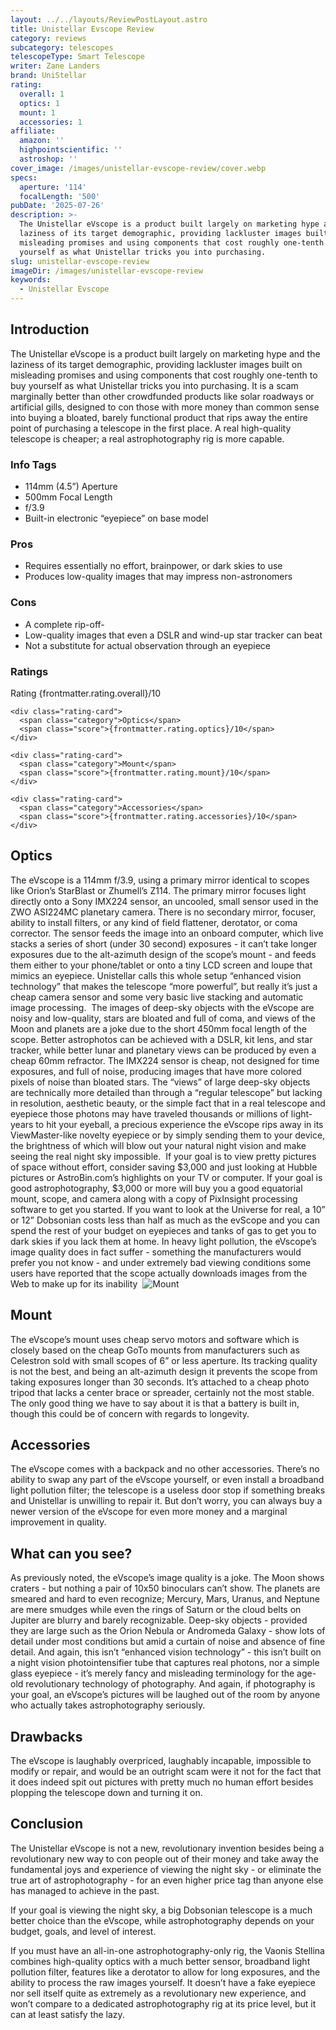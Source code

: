 ```yaml
---
layout: ../../layouts/ReviewPostLayout.astro
title: Unistellar Evscope Review
category: reviews
subcategory: telescopes
telescopeType: Smart Telescope
writer: Zane Landers
brand: UniStellar
rating:
  overall: 1
  optics: 1
  mount: 1
  accessories: 1
affiliate:
  amazon: ''
  highpointscientific: ''
  astroshop: ''
cover_image: /images/unistellar-evscope-review/cover.webp
specs:
  aperture: '114'
  focalLength: '500'
pubDate: '2025-07-26'
description: >-
  The Unistellar eVscope is a product built largely on marketing hype and the
  laziness of its target demographic, providing lackluster images built on
  misleading promises and using components that cost roughly one-tenth to buy
  yourself as what Unistellar tricks you into purchasing.
slug: unistellar-evscope-review
imageDir: /images/unistellar-evscope-review
keywords:
  - Unistellar Evscope
---
```


<h2>Introduction</h2>

<p class="highlight">The Unistellar eVscope is a product built largely on marketing hype and the laziness of its target demographic, providing lackluster images built on misleading promises and using components that cost roughly one-tenth to buy yourself as what Unistellar tricks you into purchasing. It is a scam marginally better than other crowdfunded products like solar roadways or artificial gills, designed to con those with more money than common sense into buying a bloated, barely functional product that rips away the entire point of purchasing a telescope in the first place. A real high-quality telescope is cheaper; a real astrophotography rig is more capable.</p>
<section class="info-tags">
  <h3>Info Tags</h3>
  <ul>
    <li>114mm (4.5”) Aperture</li>
    <li>500mm Focal Length</li>
    <li>f/3.9</li>
    <li>Built-in electronic “eyepiece” on base model</li>
  </ul>
</section>

<section class="pros-cons">
  <div class="pros-block">
    <h3>Pros</h3>
    <ul>
        <li>Requires essentially no effort, brainpower, or dark skies to use</li>
        <li>Produces low-quality images that may impress non-astronomers</li>
    </ul>
  </div>
  <div class="cons-block">
    <h3>Cons</h3>
    <ul>
        <li>A complete rip-off-</li>
        <li>Low-quality images that even a DSLR and wind-up star tracker can beat</li>
        <li>Not a substitute for actual observation through an eyepiece</li>
    </ul>
  </div>
</section>

<section class="ratings">
  <h3>Ratings</h3>
  <div class="ratings-grid">
    <div class="rating-card">
      <span class="category">Rating</span>
      <span class="score">{frontmatter.rating.overall}/10</span>
    </div>

    <div class="rating-card">
      <span class="category">Optics</span>
      <span class="score">{frontmatter.rating.optics}/10</span>
    </div>

    <div class="rating-card">
      <span class="category">Mount</span>
      <span class="score">{frontmatter.rating.mount}/10</span>
    </div>

    <div class="rating-card">
      <span class="category">Accessories</span>
      <span class="score">{frontmatter.rating.accessories}/10</span>
    </div>
  </div>
</section>

<Affiliates affiliate={frontmatter.affiliate} />

<h2>Optics</h2>

The eVscope is a 114mm f/3.9, using a primary mirror identical to scopes like Orion’s StarBlast or Zhumell’s Z114. The primary mirror focuses light directly onto a Sony IMX224 sensor, an uncooled, small sensor used in the ZWO ASI224MC planetary camera. There is no secondary mirror, focuser, ability to install filters, or any kind of field flattener, derotator, or coma corrector. The sensor feeds the image into an onboard computer, which live stacks a  series of short (under 30 second) exposures - it can’t take longer exposures due to the alt-azimuth design of the scope’s mount - and feeds them either to your phone/tablet or onto a tiny LCD screen and loupe that mimics an eyepiece. Unistellar calls this whole setup “enhanced vision technology” that makes the telescope “more powerful”, but really it’s just a cheap camera sensor and some very basic live stacking and automatic image processing. 
The images of deep-sky objects with the eVscope are noisy and low-quality, stars are bloated and full of coma, and views of the Moon and planets are a joke due to the short 450mm focal length of the scope. Better astrophotos can be achieved with a DSLR, kit lens, and star tracker, while better lunar and planetary views can be produced by even a cheap 60mm refractor. The IMX224 sensor is cheap, not designed for time exposures, and full of noise, producing images that have more colored pixels of noise than bloated stars.
The “views” of large deep-sky objects are technically more detailed than through a “regular telescope” but lacking in resolution, aesthetic beauty, or the simple fact that in a real telescope and eyepiece those photons may have traveled thousands or millions of light-years to hit your eyeball, a precious experience the eVscope rips away in its ViewMaster-like novelty eyepiece or by simply sending them to your device, the brightness of which will blow out your natural night vision and make seeing the real night sky impossible. 
If your goal is to view pretty pictures of space without effort, consider saving $3,000 and just looking at Hubble pictures or AstroBin.com’s highlights on your TV or computer. If your goal is good astrophotography, $3,000 or more will buy you a good equatorial mount, scope, and camera along with a copy of PixInsight processing software to get you started. If you want to look at the Universe for real, a 10” or 12” Dobsonian costs less than half as much as the evScope and you can spend the rest of your budget on eyepieces and tanks of gas to get you to dark skies if you lack them at home.
In heavy light pollution, the eVscope’s image quality does in fact suffer - something the manufacturers would prefer you not know - and under extremely bad viewing conditions some users have reported that the scope actually downloads images from the Web to make up for its inability 
<img class="post-image post-image-sm" src="/images/unistellar-evscope-review/mount.webp" alt="Mount"></img>
<h2>Mount</h2>

The eVscope’s mount uses cheap servo motors and software which is closely based on the cheap GoTo mounts from manufacturers such as Celestron sold with small scopes of 6” or less aperture. Its tracking quality is not the best, and being an alt-azimuth design it prevents the scope from taking exposures longer than 30 seconds. It’s attached to a cheap photo tripod that lacks a center brace or spreader, certainly not the most stable. The only good thing we have to say about it is that a battery is built in, though this could be of concern with regards to longevity.
<h2>Accessories</h2>

The eVscope comes with a backpack and no other accessories. There’s no ability to swap any part of the eVscope yourself, or even install a broadband light pollution filter; the telescope is a useless door stop if something breaks and Unistellar is unwilling to repair it. But don’t worry, you can always buy a newer version of the eVscope for even more money and a marginal improvement in quality.
<h2>What can you see?</h2>

<p>As previously noted, the eVscope’s image quality is a joke. The Moon shows craters - but nothing a pair of 10x50 binoculars can’t show. The planets are smeared and hard to even recognize; Mercury, Mars, Uranus, and Neptune are mere smudges while even the rings of Saturn or the cloud belts on Jupiter are blurry and barely recognizable. Deep-sky objects - provided they are large such as the Orion Nebula or Andromeda Galaxy - show lots of detail under most conditions but amid a curtain of noise and absence of fine detail. And again, this isn’t “enhanced vision technology” - this isn’t built on a night vision photointensifier tube that captures real photons, nor a simple glass eyepiece - it’s merely fancy and misleading terminology for the age-old revolutionary technology of photography. And again, if photography is your goal, an eVscope’s pictures will be laughed out of the room by anyone who actually takes astrophotography seriously.</p>
<h2>Drawbacks</h2>

<p>The eVscope is laughably overpriced, laughably incapable, impossible to modify or repair, and would be an outright scam were it not for the fact that it does indeed spit out pictures with pretty much no human effort besides plopping the telescope down and turning it on.</p>
<h2>Conclusion</h2>

<p>The Unistellar eVscope is not a new, revolutionary invention besides being a revolutionary new way to con people out of their money and take away the fundamental joys and experience of viewing the night sky - or eliminate the true art of astrophotography - for an even higher price tag than anyone else has managed to achieve in the past.</p>
<p>If your goal is viewing the night sky, a big Dobsonian telescope is a much better choice than the eVscope, while astrophotography depends on your budget, goals, and level of interest.</p>
<p>If you must have an all-in-one astrophotography-only rig, the Vaonis Stellina combines high-quality optics with a much better sensor, broadband light pollution filter, features like a derotator to allow for long exposures, and the ability to process the raw images yourself. It doesn’t have a fake eyepiece nor sell itself quite as extremely as a revolutionary new experience, and won’t compare to a dedicated astrophotography rig at its price level, but it can at least satisfy the lazy.</p>

